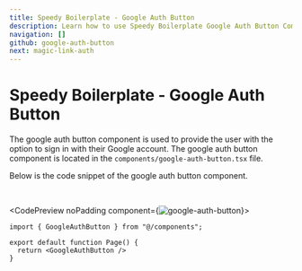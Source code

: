 ```yaml
---
title: Speedy Boilerplate - Google Auth Button
description: Learn how to use Speedy Boilerplate Google Auth Button Component.
navigation: []
github: google-auth-button
next: magic-link-auth
---
```


# Speedy Boilerplate - Google Auth Button

The google auth button component is used to provide the user with the option to sign in with their Google account. The google auth button component is located in the <Code>components/google-auth-button.tsx</Code> file.

Below is the code snippet of the google auth button component.

<br />

<CodePreview noPadding component={<Image src="/boilerplate/google-auth-button.png" alt="google-auth-button" width={1024} height={1024} className="w-full" />}>
```tsx
import { GoogleAuthButton } from "@/components";

export default function Page() {
  return <GoogleAuthButton />
}
```
</CodePreview>
